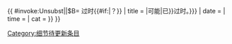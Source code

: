 {{ {{{|safesubst:}}}#invoke:Unsubst||$B=
<!-- {{Update-small}} begin -->{{Fix
| subst = <includeonly>{{subst:</includeonly><includeonly>substcheck}}</includeonly>
| link = 維基百科:格式手冊/日期和數字#勿用模稜兩可的時間詞
| text = {{#if:{{{?|}}}|可能|已}}过时{{#if:{{{?|}}}|？}}
| title = {{{reason|该标签附近的内容{{#if:{{{?|}}}|可能|已}}过时。}}}
| date = {{{date|}}}
| time = {{{time|}}}
| cat = 
}}<!-- {{Update-small}} end -->
}}
[[Category:细节待更新条目]]<noinclude>
{{Documentation}}
</noinclude>